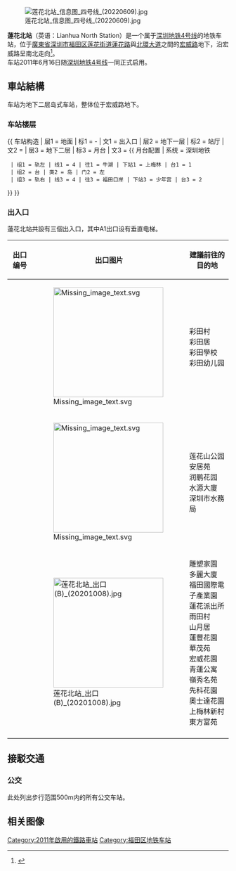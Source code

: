 {{noteTA
|G1=Transport
|G2=Railway
}}
{{Infobox station
|livery = #444EC2
|namecolour = white
|name = 莲花北
|eng_name = Lianhua North
|linecolour = {{深圳地铁色彩|4}}
|image = 莲花北站 站台(单边) 四号线 ①站台 (20220609).jpg
|caption = ①站台（摄于2022.06.09）
|country = {{CHN}}
|borough = [[廣東省|廣東省]][[深圳市|深圳市]][[福田区|福田区]][[莲花街道|莲花街道]]
|address = [[蓮花路|蓮花路]]與[[北環大道|北環大道]]之間的[[宏威路|宏威路]]地下
|coordinates = {{coord|22|33|39|N|114|3|33|E|display=it|type:railwaystation}}
|operator = [[港铁（深圳）|港铁轨道交通（深圳）有限公司]]
|line = {{深圳地铁|4|sl}}
|connections = [[公共汽车|公共汽车]]
|structure = 地下车站
|hall = 地下站厅
|levels = 3
|exits = 3
|elevator = 2（出口1部，付费区内1部）
|architect = [[港铁（深圳）|港铁轨道交通（深圳）有限公司]]
|colour = {{colorbox|#444EC2|border=none}} 紫藍色
|platform = 1个[[岛式站台|岛式站台]]<br>2个站台面
|tracks = 2
|status = 使用中
|opened = 2011年6月16日
|station_hours = 06:25－23:32
|hours = 往牛湖：06:39－23:09<br>往福田口岸：06:27－23:42 <br>（工作日，全程车）
|services = {{Adjacent stations|system=Shenzhen Metro |line1=4|left1=上梅林|right1=少年宫}}
|route_map = {{Routemap|inline=yes|legend=no|map=
utSTRf!~MFADEg\utSTRg!~MFADEg~~{{rmri|u}}[[上梅林站|上梅林]]
utSTR+BSl\utSTR+BSr!~num1r~~'''B2'''
utSTR+BSl!~num2l\utSTR+BSr
utSTRf!~MFADEf\utSTRg!~MFADEf~~{{rmri|d}}[[少年宫站|少年宫]]
}}}}
[[File:莲花北站_信息图_四号线_(20220609).jpg|thumb]]

'''蓮花北站'''（英语：Lianhua North Station）是一个属于[[深圳地铁|深圳地铁]][[深圳地铁4号线|4号线]]的地铁车站，位于[[廣東省|廣東省]][[深圳市|深圳市]][[福田区|福田区]][[莲花街道|莲花街道]][[蓮花路|蓮花路]]與[[北環大道|北環大道]]之間的[[宏威路|宏威路]]地下，沿宏威路呈南北走向<ref name="shenzhen_metro">{{cite web|url=https://www.szmc.net/shentieyunying/yunyingfuwu/zhandianchaxun/?0406|title=站点查询|work=[[深圳地铁|深圳地铁]]|date=2020-08-18}}</ref>。<br>车站2011年6月16日随[[深圳地铁|深圳地铁]][[深圳地铁4号线|4号线]]一同正式启用。

==車站結構==
车站为地下二层岛式车站，整体位于宏威路地下。
===车站楼层===
{{ 车站构造
| 层1 = 地面 | 标1 = -
| 文1 = 出入口
| 层2 = 地下一层 | 标2 = 站厅
| 文2 = {{spml|客务中心|自动售货机|售票机|ATM}}
| 层3 = 地下二层 | 标3 = 月台
| 文3 = {{ 月台配置 | 系统 = 深圳地铁
  | 组1 = 轨左 | 线1 = 4 | 往1 = 牛湖 | 下站1 = 上梅林 | 台1 = 1
  | 组2 = 台 | 类2 = 岛 | 门2 = 左
  | 组3 = 轨右 | 线3 = 4 | 往3 = 福田口岸 | 下站3 = 少年宫 | 台3 = 2
}}
}}
===出入口===
蓮花北站共設有三個出入口，其中A1出口设有垂直电梯。
{| class="wikitable"
! 出口编号
! 出口图片
! 建議前往的目的地
|-
| {{港鐵出口|A|1|附=盲升}}
| [[File:Missing_image_text.svg|250px]] 
| 彩田村<br>彩田居<br>彩田學校<br>彩田幼儿园
|-
| {{港鐵出口|A|2|附=盲}}
| [[File:Missing_image_text.svg|250px]] 
| 莲花山公园<br>安居苑<br>润鹏花园<br>水源大廈<br>深圳市水務局
|-
|{{港鐵出口|B|附=盲}}
| [[File:莲花北站_出口(B)_(20201008).jpg|250px]]
| 雕塑家園<br>多麗大廈<br>福田國際電子產業園<br>蓮花派出所<br>雨田村<br>山月居<br>蓮豐花園<br>華茂苑<br>宏威花園<br>青蓮公寓<br>嶺秀名苑<br>先科花園<br>奧士達花園<br>上梅林新村<br>東方富苑
|-
| colspan="4" bgcolor="#EEEEEE" |{{港鐵出口|註=盲升}}
|}

==接駁交通==
===公交===
此处列出步行范围500m内的所有公交车站。
{{深圳巴士路线简单列表|header=彩田村①（西行）（A2出口外约50m）|11|12|58|71|104|222}}
{{深圳巴士路线简单列表|header=彩田村①（东行）（A2出口外约100m）|11|12|14|58|71|104|222|莲花山公园1}}
{{深圳巴士路线简单列表|header=彩田村②（东西行）（A2出口外约100m）|323|M392}}

==相关图像==
{{gallery
 | width  = 400
 | height = 300
 | File:莲花北站 站厅 四号线 (20220609).jpg|站厅
 | File:莲花北站 站台(中心) 四号线 (20220609).jpg|站台
 | File:莲花北站 大字壁 四号线 (20220609).jpg|站名大字
}}


{{深圳地鐵4號線車站}}
[[Category:2011年啟用的鐵路車站|Category:2011年啟用的鐵路車站]]
[[Category:福田区地铁车站|Category:福田区地铁车站]]
